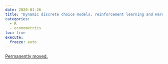 ```yaml
---
date: 2020-01-26
title: "Dynamic discrete choice models, reinforcement learning and Harold, part 1"
categories:
  - R
  - econometrics
toc: true
execute:
  freeze: auto
---
```


[Permanently moved.](../../posts/2020-01-26-harold.qmd)
